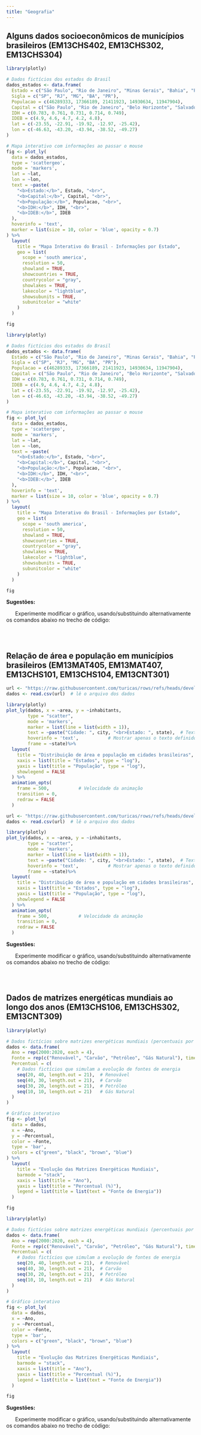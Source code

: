 ```yaml
---
title: "Geografia"
---
```


<!-- ############# DADOS SOCIOECONÔMICOS - MAPA  ################ --->

<div class="geo-fundo">  <!--modifica para cada área-->

## Alguns dados socioeconômicos de municípios brasileiros (EM13CHS402, EM13CHS302, EM13CHS304)

<!-- ::: {.grid} -->

<!-- ::: {.g-col-6} -->

```r

library(plotly)

# Dados fictícios dos estados do Brasil
dados_estados <- data.frame(
  Estado = c("São Paulo", "Rio de Janeiro", "Minas Gerais", "Bahia", "Paraná"),
  Sigla = c("SP", "RJ", "MG", "BA", "PR"),
  Populacao = c(46289333, 17366189, 21411923, 14930634, 11947904),
  Capital = c("São Paulo", "Rio de Janeiro", "Belo Horizonte", "Salvador", "Curitiba"),
  IDH = c(0.783, 0.761, 0.731, 0.714, 0.749),
  IDEB = c(4.9, 4.6, 4.7, 4.2, 4.8),
  lat = c(-23.55, -22.91, -19.92, -12.97, -25.42),
  lon = c(-46.63, -43.20, -43.94, -38.52, -49.27)
)

# Mapa interativo com informações ao passar o mouse
fig <- plot_ly(
  data = dados_estados, 
  type = 'scattergeo',
  mode = 'markers',
  lat = ~lat, 
  lon = ~lon,
  text = ~paste(
    "<b>Estado:</b>", Estado, "<br>",
    "<b>Capital:</b>", Capital, "<br>",
    "<b>População:</b>", Populacao, "<br>",
    "<b>IDH:</b>", IDH, "<br>",
    "<b>IDEB:</b>", IDEB
  ),
  hoverinfo = 'text',
  marker = list(size = 10, color = 'blue', opacity = 0.7)
) %>%
  layout(
    title = "Mapa Interativo do Brasil - Informações por Estado",
    geo = list(
      scope = 'south america',
      resolution = 50,
      showland = TRUE,
      showcountries = TRUE,
      countrycolor = "gray",
      showlakes = TRUE,
      lakecolor = "lightblue",
      showsubunits = TRUE,
      subunitcolor = "white"
    )
  )

fig
```
<!-- ::: -->

<!-- ::: {.g-col-6} -->

```r
library(plotly)

# Dados fictícios dos estados do Brasil
dados_estados <- data.frame(
  Estado = c("São Paulo", "Rio de Janeiro", "Minas Gerais", "Bahia", "Paraná"),
  Sigla = c("SP", "RJ", "MG", "BA", "PR"),
  Populacao = c(46289333, 17366189, 21411923, 14930634, 11947904),
  Capital = c("São Paulo", "Rio de Janeiro", "Belo Horizonte", "Salvador", "Curitiba"),
  IDH = c(0.783, 0.761, 0.731, 0.714, 0.749),
  IDEB = c(4.9, 4.6, 4.7, 4.2, 4.8),
  lat = c(-23.55, -22.91, -19.92, -12.97, -25.42),
  lon = c(-46.63, -43.20, -43.94, -38.52, -49.27)
)

# Mapa interativo com informações ao passar o mouse
fig <- plot_ly(
  data = dados_estados, 
  type = 'scattergeo',
  mode = 'markers',
  lat = ~lat, 
  lon = ~lon,
  text = ~paste(
    "<b>Estado:</b>", Estado, "<br>",
    "<b>Capital:</b>", Capital, "<br>",
    "<b>População:</b>", Populacao, "<br>",
    "<b>IDH:</b>", IDH, "<br>",
    "<b>IDEB:</b>", IDEB
  ),
  hoverinfo = 'text',
  marker = list(size = 10, color = 'blue', opacity = 0.7)
) %>%
  layout(
    title = "Mapa Interativo do Brasil - Informações por Estado",
    geo = list(
      scope = 'south america',
      resolution = 50,
      showland = TRUE,
      showcountries = TRUE,
      countrycolor = "gray",
      showlakes = TRUE,
      lakecolor = "lightblue",
      showsubunits = TRUE,
      subunitcolor = "white"
    )
  )

fig
```

<!-- ::: -->

<!-- ::: -->

</div>

<div class="geo-fundo2"> <!--modifica para cada área-->

**Sugestões:**

|       Experimente modificar o gráfico, usando/substituindo alternativamente os comandos abaixo no trecho de código:

```r

```

</div>

\

<!-- ############# ÁREA E POPULAÇÃO BRASILEIRA ################ --->

<div class="geo-fundo">  <!--modifica para cada área-->

## Relação de área e população em municípios brasileiros (EM13MAT405, EM13MAT407, EM13CHS101, EM13CHS104, EM13CNT301)

<!-- ::: {.grid} -->

<!-- ::: {.g-col-6} -->

```r
url <- "https://raw.githubusercontent.com/turicas/rows/refs/heads/develop/examples/data/brazilian-cities.csv" # define o link para os dados
dados <- read.csv(url)  # lê o arquivo dos dados

library(plotly)
plot_ly(dados, x = ~area, y = ~inhabitants,
        type = "scatter", 
        mode = 'markers',
        marker = list(line = list(width = 1)),
        text = ~paste("Cidade: ", city, "<br>Estado: ", state),  # Texto no hover
        hoverinfo = 'text',           # Mostrar apenas o texto definido
        frame = ~state)%>%
  layout(
    title = "Distribuição de área e população em cidades brasileiras",
    xaxis = list(title = "Estados", type = "log"),
    yaxis = list(title = "População", type = "log"),
    showlegend = FALSE
  ) %>%
  animation_opts(
    frame = 500,           # Velocidade da animação
    transition = 0,
    redraw = FALSE
  )
```
<!-- ::: -->

<!-- ::: {.g-col-6} -->

```r
url <- "https://raw.githubusercontent.com/turicas/rows/refs/heads/develop/examples/data/brazilian-cities.csv" # define o link para os dados
dados <- read.csv(url)  # lê o arquivo dos dados

library(plotly)
plot_ly(dados, x = ~area, y = ~inhabitants,
        type = "scatter", 
        mode = 'markers',
        marker = list(line = list(width = 1)),
        text = ~paste("Cidade: ", city, "<br>Estado: ", state),  # Texto no hover
        hoverinfo = 'text',           # Mostrar apenas o texto definido
        frame = ~state)%>%
  layout(
    title = "Distribuição de área e população em cidades brasileiras",
    xaxis = list(title = "Estados", type = "log"),
    yaxis = list(title = "População", type = "log"),
    showlegend = FALSE
  ) %>%
  animation_opts(
    frame = 500,           # Velocidade da animação
    transition = 0,
    redraw = FALSE
  )
```

<!-- ::: -->

<!-- ::: -->

</div>

<div class="geo-fundo2"> <!--modifica para cada área-->

**Sugestões:**

|       Experimente modificar o gráfico, usando/substituindo alternativamente os comandos abaixo no trecho de código:

```r

```

</div>

\


<!-- ############# MATRIZES ENERGÉTICAS MUNDIAIS - MAPA ################ --->

<div class="geo-fundo">  <!--modifica para cada área-->

## Dados de matrizes energéticas mundiais ao longo dos anos (EM13CHS106, EM13CHS302, EM13CNT309)

<!-- ::: {.grid} -->

<!-- ::: {.g-col-6} -->

```r
library(plotly)

# Dados fictícios sobre matrizes energéticas mundiais (percentuais por ano)
dados <- data.frame(
  Ano = rep(2000:2020, each = 4),
  Fonte = rep(c("Renovável", "Carvão", "Petróleo", "Gás Natural"), times = 21),
  Percentual = c(
    # Dados fictícios que simulam a evolução de fontes de energia
    seq(20, 40, length.out = 21),  # Renovável
    seq(40, 30, length.out = 21),  # Carvão
    seq(30, 20, length.out = 21),  # Petróleo
    seq(10, 10, length.out = 21)   # Gás Natural
  )
)

# Gráfico interativo
fig <- plot_ly(
  data = dados,
  x = ~Ano, 
  y = ~Percentual, 
  color = ~Fonte, 
  type = 'bar',
  colors = c("green", "black", "brown", "blue")
) %>%
  layout(
    title = "Evolução das Matrizes Energéticas Mundiais",
    barmode = "stack",
    xaxis = list(title = "Ano"),
    yaxis = list(title = "Percentual (%)"),
    legend = list(title = list(text = "Fonte de Energia"))
  )

fig
```
<!-- ::: -->

<!-- ::: {.g-col-6} -->

```r
library(plotly)

# Dados fictícios sobre matrizes energéticas mundiais (percentuais por ano)
dados <- data.frame(
  Ano = rep(2000:2020, each = 4),
  Fonte = rep(c("Renovável", "Carvão", "Petróleo", "Gás Natural"), times = 21),
  Percentual = c(
    # Dados fictícios que simulam a evolução de fontes de energia
    seq(20, 40, length.out = 21),  # Renovável
    seq(40, 30, length.out = 21),  # Carvão
    seq(30, 20, length.out = 21),  # Petróleo
    seq(10, 10, length.out = 21)   # Gás Natural
  )
)

# Gráfico interativo
fig <- plot_ly(
  data = dados,
  x = ~Ano, 
  y = ~Percentual, 
  color = ~Fonte, 
  type = 'bar',
  colors = c("green", "black", "brown", "blue")
) %>%
  layout(
    title = "Evolução das Matrizes Energéticas Mundiais",
    barmode = "stack",
    xaxis = list(title = "Ano"),
    yaxis = list(title = "Percentual (%)"),
    legend = list(title = list(text = "Fonte de Energia"))
  )

fig
```

<!-- ::: -->

</div>

<div class="geo-fundo2"> <!--modifica para cada área-->

**Sugestões:**

|       Experimente modificar o gráfico, usando/substituindo alternativamente os comandos abaixo no trecho de código:

```r

```

</div>

\

